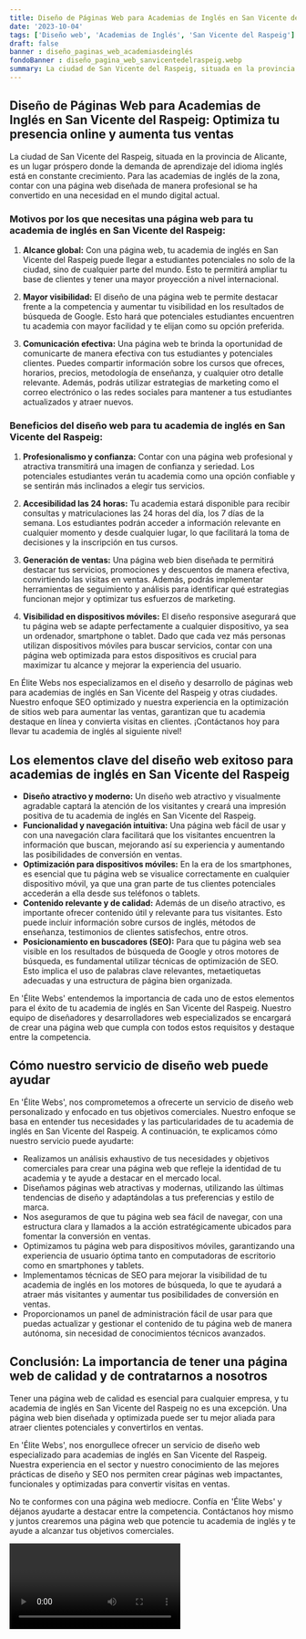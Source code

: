 ```yaml
---
title: Diseño de Páginas Web para Academias de Inglés en San Vicente del Raspeig
date: '2023-10-04'
tags: ['Diseño web', 'Academias de Inglés', 'San Vicente del Raspeig']
draft: false
banner : diseño_paginas_web_academiasdeinglés
fondoBanner : diseño_pagina_web_sanvicentedelraspeig.webp
summary: La ciudad de San Vicente del Raspeig, situada en la provincia de Alicante, es un lugar próspero donde la demanda de aprendizaje del idioma inglés está en constante crecimiento. Para las academias de inglés de la zona, contar con una página web diseñada de manera profesional se ha convertido en una necesidad en el mundo digital actual.
---
```


## Diseño de Páginas Web para Academias de Inglés en San Vicente del Raspeig: Optimiza tu presencia online y aumenta tus ventas

La ciudad de San Vicente del Raspeig, situada en la provincia de Alicante, es un lugar próspero donde la demanda de aprendizaje del idioma inglés está en constante crecimiento. Para las academias de inglés de la zona, contar con una página web diseñada de manera profesional se ha convertido en una necesidad en el mundo digital actual.

### Motivos por los que necesitas una página web para tu academia de inglés en San Vicente del Raspeig:

1. **Alcance global:** Con una página web, tu academia de inglés en San Vicente del Raspeig puede llegar a estudiantes potenciales no solo de la ciudad, sino de cualquier parte del mundo. Esto te permitirá ampliar tu base de clientes y tener una mayor proyección a nivel internacional.

2. **Mayor visibilidad:** El diseño de una página web te permite destacar frente a la competencia y aumentar tu visibilidad en los resultados de búsqueda de Google. Esto hará que potenciales estudiantes encuentren tu academia con mayor facilidad y te elijan como su opción preferida.

3. **Comunicación efectiva:** Una página web te brinda la oportunidad de comunicarte de manera efectiva con tus estudiantes y potenciales clientes. Puedes compartir información sobre los cursos que ofreces, horarios, precios, metodología de enseñanza, y cualquier otro detalle relevante. Además, podrás utilizar estrategias de marketing como el correo electrónico o las redes sociales para mantener a tus estudiantes actualizados y atraer nuevos.

### Beneficios del diseño web para tu academia de inglés en San Vicente del Raspeig:

1. **Profesionalismo y confianza:** Contar con una página web profesional y atractiva transmitirá una imagen de confianza y seriedad. Los potenciales estudiantes verán tu academia como una opción confiable y se sentirán más inclinados a elegir tus servicios.

2. **Accesibilidad las 24 horas:** Tu academia estará disponible para recibir consultas y matriculaciones las 24 horas del día, los 7 días de la semana. Los estudiantes podrán acceder a información relevante en cualquier momento y desde cualquier lugar, lo que facilitará la toma de decisiones y la inscripción en tus cursos.

3. **Generación de ventas:** Una página web bien diseñada te permitirá destacar tus servicios, promociones y descuentos de manera efectiva, convirtiendo las visitas en ventas. Además, podrás implementar herramientas de seguimiento y análisis para identificar qué estrategias funcionan mejor y optimizar tus esfuerzos de marketing.

4. **Visibilidad en dispositivos móviles:** El diseño responsive asegurará que tu página web se adapte perfectamente a cualquier dispositivo, ya sea un ordenador, smartphone o tablet. Dado que cada vez más personas utilizan dispositivos móviles para buscar servicios, contar con una página web optimizada para estos dispositivos es crucial para maximizar tu alcance y mejorar la experiencia del usuario.

En Élite Webs nos especializamos en el diseño y desarrollo de páginas web para academias de inglés en San Vicente del Raspeig y otras ciudades. Nuestro enfoque SEO optimizado y nuestra experiencia en la optimización de sitios web para aumentar las ventas, garantizan que tu academia destaque en línea y convierta visitas en clientes. ¡Contáctanos hoy para llevar tu academia de inglés al siguiente nivel!

<GifSeo />

<Cta />

## Los elementos clave del diseño web exitoso para academias de inglés en San Vicente del Raspeig

- **Diseño atractivo y moderno:** Un diseño web atractivo y visualmente agradable captará la atención de los visitantes y creará una impresión positiva de tu academia de inglés en San Vicente del Raspeig.
- **Funcionalidad y navegación intuitiva:** Una página web fácil de usar y con una navegación clara facilitará que los visitantes encuentren la información que buscan, mejorando así su experiencia y aumentando las posibilidades de conversión en ventas.
- **Optimización para dispositivos móviles:** En la era de los smartphones, es esencial que tu página web se visualice correctamente en cualquier dispositivo móvil, ya que una gran parte de tus clientes potenciales accederán a ella desde sus teléfonos o tablets.
- **Contenido relevante y de calidad:** Además de un diseño atractivo, es importante ofrecer contenido útil y relevante para tus visitantes. Esto puede incluir información sobre cursos de inglés, métodos de enseñanza, testimonios de clientes satisfechos, entre otros.
- **Posicionamiento en buscadores (SEO):** Para que tu página web sea visible en los resultados de búsqueda de Google y otros motores de búsqueda, es fundamental utilizar técnicas de optimización de SEO. Esto implica el uso de palabras clave relevantes, metaetiquetas adecuadas y una estructura de página bien organizada.

En 'Élite Webs' entendemos la importancia de cada uno de estos elementos para el éxito de tu academia de inglés en San Vicente del Raspeig. Nuestro equipo de diseñadores y desarrolladores web especializados se encargará de crear una página web que cumpla con todos estos requisitos y destaque entre la competencia.

## Cómo nuestro servicio de diseño web puede ayudar

En 'Élite Webs', nos comprometemos a ofrecerte un servicio de diseño web personalizado y enfocado en tus objetivos comerciales. Nuestro enfoque se basa en entender tus necesidades y las particularidades de tu academia de inglés en San Vicente del Raspeig. A continuación, te explicamos cómo nuestro servicio puede ayudarte:

- Realizamos un análisis exhaustivo de tus necesidades y objetivos comerciales para crear una página web que refleje la identidad de tu academia y te ayude a destacar en el mercado local.
- Diseñamos páginas web atractivas y modernas, utilizando las últimas tendencias de diseño y adaptándolas a tus preferencias y estilo de marca.
- Nos aseguramos de que tu página web sea fácil de navegar, con una estructura clara y llamados a la acción estratégicamente ubicados para fomentar la conversión en ventas.
- Optimizamos tu página web para dispositivos móviles, garantizando una experiencia de usuario óptima tanto en computadoras de escritorio como en smartphones y tablets.
- Implementamos técnicas de SEO para mejorar la visibilidad de tu academia de inglés en los motores de búsqueda, lo que te ayudará a atraer más visitantes y aumentar tus posibilidades de conversión en ventas.
- Proporcionamos un panel de administración fácil de usar para que puedas actualizar y gestionar el contenido de tu página web de manera autónoma, sin necesidad de conocimientos técnicos avanzados.

## Conclusión: La importancia de tener una página web de calidad y de contratarnos a nosotros

Tener una página web de calidad es esencial para cualquier empresa, y tu academia de inglés en San Vicente del Raspeig no es una excepción. Una página web bien diseñada y optimizada puede ser tu mejor aliada para atraer clientes potenciales y convertirlos en ventas.

En 'Élite Webs', nos enorgullece ofrecer un servicio de diseño web especializado para academias de inglés en San Vicente del Raspeig. Nuestra experiencia en el sector y nuestro conocimiento de las mejores prácticas de diseño y SEO nos permiten crear páginas web impactantes, funcionales y optimizadas para convertir visitas en ventas.

No te conformes con una página web mediocre. Confía en 'Élite Webs' y déjanos ayudarte a destacar entre la competencia. Contáctanos hoy mismo y juntos crearemos una página web que potencie tu academia de inglés y te ayude a alcanzar tus objetivos comerciales.

<Video />

<CtaBot job='Academias de Inglés' city='San Vicente del Raspeig'/>

<Gmaps query='San Vicente del Raspeig+españa+maps' />
